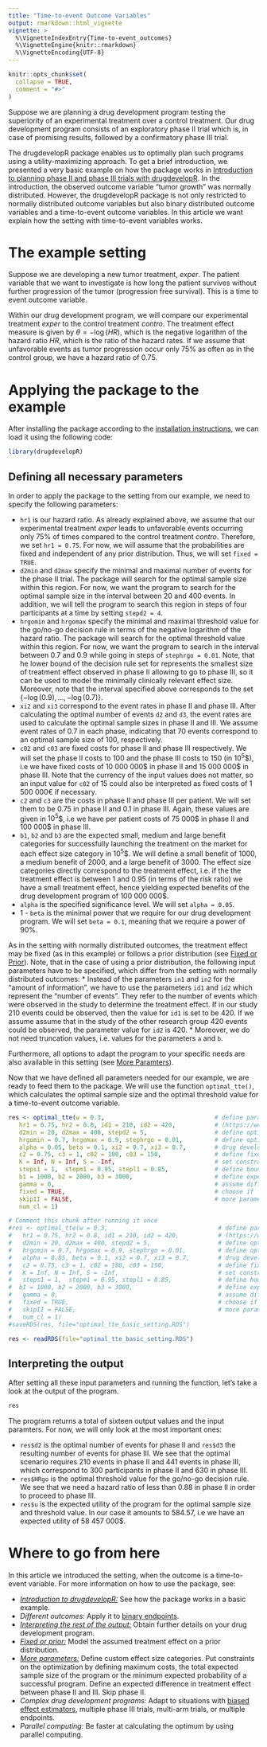 ```yaml
---
title: "Time-to-event Outcome Variables"
output: rmarkdown::html_vignette
vignette: >
  %\VignetteIndexEntry{Time-to-event_outcomes}
  %\VignetteEngine{knitr::rmarkdown}
  %\VignetteEncoding{UTF-8}
---
```


```r
knitr::opts_chunk$set(
  collapse = TRUE,
  comment = "#>"
)
```

Suppose we are planning a drug development program testing the superiority of an experimental treatment over a control treatment. Our drug development program consists of an exploratory phase II trial which is, in case of promising results, followed by a confirmatory phase III trial.

The drugdevelopR package enables us to optimally plan such programs using a utility-maximizing approach. To get a brief introduction, we presented a very basic example on how the package works in [Introduction to planning phase II and phase III trials with drugdevelopR](https://sterniii3.github.io/drugdevelopR/articles/introduction-to-drugdevelopR.html). In the introduction, the observed outcome variable "tumor growth" was normally distributed. However, the drugdevelopR package is not only restricted to normally distributed outcome variables but also binary distributed outcome variables and a time-to-event outcome variables. In this article we want explain how the setting with time-to-event variables works.

# The example setting
Suppose we are developing a new tumor treatment, *exper*. The patient variable that we want to investigate is how long the patient survives without further progression of the tumor (progression free survival). This is a time to event outcome variable.

Within our drug development program, we will compare our experimental treatment *exper* to the control treatment *contro*.
The treatment effect measure is given by $\theta = −\log(HR)$, which is the negative logarithm of the hazard ratio $HR$, which is the ratio of the hazard rates. If we assume that unfavorable events as tumor progression occur only 75\% as often as in the control group, we have a hazard ratio of 0.75.

# Applying the package to the example

After installing the package according to the [installation instructions](https://sterniii3.github.io/drugdevelopR/#Installation), we can load it using the following code:
```r
library(drugdevelopR)
```

## Defining all necessary parameters
In order to apply the package to the setting from our example, we need to specify the following parameters:

* `hr1` is our hazard ratio. As already explained above, we assume that our experimental treatment *exper* leads to unfavorable events occurring only 75\% of times compared to the control treatment *contro*. Therefore, we set `hr1 = 0.75`. For now, we will assume that the probabilities are fixed and independent of any prior distribution. Thus, we will set `fixed = TRUE`.
* `d2min` and `d2max` specify the minimal and maximal number of events for the phase II trial. The package will search for the optimal sample size within this region. For now, we want the program to search for the optimal sample size in the interval between 20 and 400 events. In addition, we will tell the program to search this region in steps of four participants at a time by setting `stepd2 = 4`.
* `hrgomin` and `hrgomax` specify the minimal and maximal threshold value for the go/no-go decision rule in terms of the negative logarithm of the hazard ratio. The package will search for the optimal threshold value within this region. For now, we want the program to search in the interval between 0.7 and 0.9 while going in steps of `stephrgo = 0.01`. Note, that he lower bound of the decision rule set for represents the smallest size of treatment effect observed in phase II allowing to go to phase III, so it can be used to model the minimally clinically relevant effect size. Moreover, note that the interval specified above corresponds to the set $\{-\log(0.9), ..., -\log(0.7)\}$.
* `xi2` and `xi3` correspond to the event rates in phase II and phase III. After calculating the optimal number of events `d2` and `d3`, the event rates are used to calculate the optimal sample sizes in phase II and III. We assume event rates of 0.7 in each phase, indicating that 70 events correspond to an optimal sample size of 100, respectively.
* `c02` and `c03` are fixed costs for phase II and phase III respectively. We will set the phase II costs to 100 and the phase III costs to 150 (in $10^5$\$), i.e we have fixed costs of 10 000 000\$ in phase II and 15 000 000\$ in phase III. Note that the currency of the input values does not matter, so an input value for `c02` of 15 could also be interpreted as fixed costs of 1 500 000€ if necessary. 
* `c2` and `c3` are the costs in phase II and phase III per patient. We will set them to be 0.75 in phase II and 0.1 in phase III. Again, these values are given in $10^5$\$, i.e we have per patient costs of 75 000\$ in phase II and 100 000\$ in phase III.
* `b1`, `b2` and `b3` are the expected small, medium and large benefit categories for successfully launching the treatment on the market for each effect size category in $10^5$\$. We will define a small benefit of 1000, a medium benefit of 2000, and a large benefit of 3000. The effect size categories directly correspond to the treatment effect, i.e. if the the treatment effect is between 1 and 0.95 (in terms of the risk ratio) we have a small treatment effect, hence yielding expected benefits of the drug development program of 100 000 000\$.
* `alpha` is the specified significance level. We will set `alpha = 0.05`.
* 1 - `beta` is the minimal power that we require for our drug development program. We will set `beta = 0.1`, meaning that we require a power of 90%.

As in the setting with normally distributed outcomes, the treatment effect may be fixed (as in this example) or follows a prior distribution (see [Fixed or Prior](https://sterniii3.github.io/drugdevelopR/articles/Fixed_and_prior_distributions.html)).
Note, that in the case of using a prior distribution, the following input parameters have to be specified, which differ from the setting with normally distributed outcomes:
* Instead of the parameters `in1` and `in2` for the "amount of information", we have to use the parameters `id1` and `id2` which represent the "number of events". They refer to the number of events which were observed in the study to determine the treatment effect. If in our study 210 events could be observed, then the value for `id1` is set to be 420. If we assume assume that in the study of the other research group 420 events could be observed, the parameter value for `id2` is 420.
* Moreover, we do not need truncation values, i.e. values for the parameters `a` and `b`.

Furthermore, all options to adapt the program to your specific needs are also available in this setting (see [More Paramters](https://sterniii3.github.io/drugdevelopR/articles/More_Parameters.html)).

Now that we have defined all parameters needed for our example, we are ready to feed them to the package. We will use the function `optimal_tte()`, which calculates the optimal sample size and the optimal threshold value for a time-to-event outcome variable.
```r
res <- optimal_tte(w = 0.3,                               # define parameters for prior
   hr1 = 0.75, hr2 = 0.8, id1 = 210, id2 = 420,           # (https://web.imbi.uni-heidelberg.de/prior/)
   d2min = 20, d2max = 400, stepd2 = 5,                   # define optimization set for d2
   hrgomin = 0.7, hrgomax = 0.9, stephrgo = 0.01,         # define optimization set for HRgo
   alpha = 0.05, beta = 0.1, xi2 = 0.7, xi3 = 0.7,        # drug development planning parameters
   c2 = 0.75, c3 = 1, c02 = 100, c03 = 150,               # define fixed and variable costs
   K = Inf, N = Inf, S = -Inf,                            # set constraints
   steps1 = 1,  stepm1 = 0.95, stepl1 = 0.85,             # define boundary for  effect size categories
   b1 = 1000, b2 = 2000, b3 = 3000,                       # define expected benefits
   gamma = 0,                                             # assume different/same population structures 
   fixed = TRUE,                                          # choose if  effects are fixed or random
   skipII = FALSE,                                        # more parameters
   num_cl = 1)
```

```r
# Comment this chunk after running it once
#res <- optimal_tte(w = 0.3,                               # define parameters for prior
#   hr1 = 0.75, hr2 = 0.8, id1 = 210, id2 = 420,           # (https://web.imbi.uni-heidelberg.de/prior/)
#   d2min = 20, d2max = 400, stepd2 = 5,                   # define optimization set for d2
#   hrgomin = 0.7, hrgomax = 0.9, stephrgo = 0.01,         # define optimization set for HRgo
#   alpha = 0.05, beta = 0.1, xi2 = 0.7, xi3 = 0.7,        # drug development planning parameters
#   c2 = 0.75, c3 = 1, c02 = 100, c03 = 150,               # define fixed and variable costs
#   K = Inf, N = Inf, S = -Inf,                            # set constraints
#   steps1 = 1,  stepm1 = 0.95, stepl1 = 0.85,             # define boundary for  effect size categories
#  b1 = 1000, b2 = 2000, b3 = 3000,                        # define expected benefits
#   gamma = 0,                                             # assume different/same population structures 
#   fixed = TRUE,                                          # choose if  effects are fixed or random
#   skipII = FALSE,                                        # more parameters
#   num_cl = 1)
#saveRDS(res, file="optimal_tte_basic_setting.RDS")
```
```r
res <- readRDS(file="optimal_tte_basic_setting.RDS")
```

## Interpreting the output

After setting all these input parameters and running the function, let's take a look at the output of the program.

```r
res
```


The program returns a total of sixteen output values and the input paramters. For now, we will only look at the most important ones:

* `res$d2` is the optimal number of events for phase II and `res$d3` the resulting number of events for phase III. We see that the optimal scenario requires 210 events in phase II and 441 events in phase III, which correspond to 300 participants in phase II and 630 in phase III. 
* `res$HRgo` is the optimal threshold value for the go/no-go decision rule. We see that we need a hazard ratio of less than 0.88 in phase II in order to proceed to phase III. 
* `res$u` is the expected utility of the program for the optimal sample size and threshold value. In our case it amounts to 584.57, i.e we have an expected utility of 58 457 000\$. 


# Where to go from here

In this article we introduced the setting, when the outcome is a time-to-event variable. 
For more information on how to use the package, see:

* [*Introduction to drugdevelopR:*](https://sterniii3.github.io/drugdevelopR/articles/introduction-to-drugdevelopR.html) See how the package works in a basic example.
* *Different outcomes:* Apply it to [binary endpoints](https://sterniii3.github.io/drugdevelopR/articles/Binary_distributed_outcomes.html).
* [*Interpreting the rest of the output:*](https://sterniii3.github.io/drugdevelopR/articles/Interpreting_Output.html) Obtain further details on your drug development program.
* [*Fixed or prior:*](https://sterniii3.github.io/drugdevelopR/articles/Fixed_and_prior_distributions.html) Model the assumed treatment effect on a prior distribution.
* [*More parameters:*](https://sterniii3.github.io/drugdevelopR/articles/More_Parameters.html) Define custom effect size categories. Put constraints on the optimization by defining maximum costs, the total expected sample size of the program or the minimum expected probability of a successful program. Define an expected difference in treatment effect between phase II and III. Skip phase II.
* *Complex drug development programs:* Adapt to situations with [biased effect estimators](https://sterniii3.github.io/drugdevelopR/articles/Bias_adjustment.html), multiple phase III trials, multi-arm trials, or multiple endpoints.
* *Parallel computing:* Be faster at calculating the optimum by using parallel computing.
